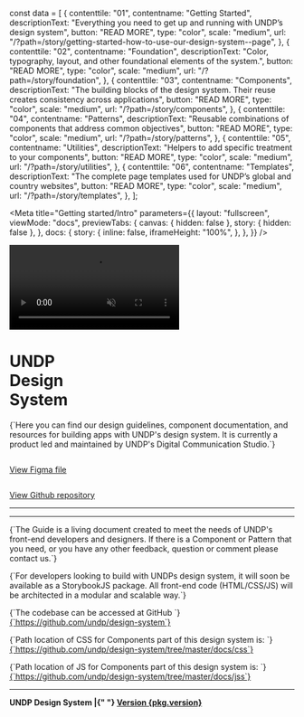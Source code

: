 const data = [
  {
    contenttile: "01",
    contentname: "Getting Started",
    descriptionText:
      "Everything you need to get up and running with UNDP’s design system",
    button: "READ MORE",
    type: "color",
    scale: "medium",
    url: "/?path=/story/getting-started-how-to-use-our-design-system--page",
  },
  {
    contenttile: "02",
    contentname: "Foundation",
    descriptionText:
      "Color, typography, layout, and other foundational elements of the system.",
    button: "READ MORE",
    type: "color",
    scale: "medium",
    url: "/?path=/story/foundation",
  },
  {
    contenttile: "03",
    contentname: "Components",
    descriptionText:
      "The building blocks of the design system. Their reuse creates consistency across applications",
    button: "READ MORE",
    type: "color",
    scale: "medium",
    url: "/?path=/story/components",
  },
  {
    contenttile: "04",
    contentname: "Patterns",
    descriptionText:
      "Reusable combinations of components that address common objectives",
    button: "READ MORE",
    type: "color",
    scale: "medium",
    url: "/?path=/story/patterns",
  },
  {
    contenttile: "05",
    contentname: "Utilities",
    descriptionText: "Helpers to add specific treatment to your components",
    button: "READ MORE",
    type: "color",
    scale: "medium",
    url: "/?path=/story/utilities",
  },
  {
    contenttile: "06",
    contentname: "Templates",
    descriptionText:
      "The complete page templates used for UNDP’s global and country websites",
    button: "READ MORE",
    type: "color",
    scale: "medium",
    url: "/?path=/story/templates",
  },
];

<Meta
  title="Getting started/Intro"
  parameters={{
    layout: "fullscreen",
    viewMode: "docs",
    previewTabs: {
      canvas: { hidden: false },
      story: { hidden: false },
    },
    docs: {
      story: {
        inline: false,
        iframeHeight: "100%",
      },
    },
  }}
/>

<style>
  {`
  .sbdocs-wrapper {
    padding: 20px 8px;
  }
  .sbdocs-content {
    max-width: none;
  }
  .sbdocs div[class*="css-"] {
    margin: inherit;
  }
  `}
</style>

<div name="Intro" className="documentation-page">
  <div className="grid-container full header">
    <div className="grid-x grid-margin-x">
      <div className="cell">
        <div
          style={{
            position: "relative",
            width: "100%",
            height: "0",
            paddingBottom: "56.25%",
          }}
        >
          <video
            loop={true}
            autoPlay="autoplay"
            muted={true}
            playsInline={true}
            style={{ pointerEvents: "none" }}
          >
            <source
              src="https://undp.widen.net/content/piy26v2s1n/mp4/undp-design-system-roll.mp4?quality=hd&u=cvx5ij"
              type="video/mp4"
              media="all"
            />
          </video>
        </div>
      </div>
    </div>
  </div>
  <div className="grid-container">
    <div className="grid-x grid-margin-x intro">
      <div className="medium-6 cell">
        <h1 className="title">
          <div>UNDP</div>
          <div>Design</div>
          <div>System</div>
        </h1>
      </div>
      <div className="medium-6 cell">
        <p className="subtitle">
          {`Here you can find our design guidelines, component documentation, and
          resources for building apps with UNDP's design system. It is currently
          a product led and maintained by UNDP's Digital Communication Studio.`}
        </p>
      </div>
      <div className="medium-6 cell figma">
        <a
          href="https://www.figma.com/community/file/1128400672549109458"
          target="_blank"
        >
          <img src={figmaLogo} alt="" />
          <p>View Figma file</p>
        </a>
      </div>
      <div className="medium-6 cell github">
        <a href="https://github.com/undp/design-system" target="_blank">
          <img src={githubLogo} alt="" />
          <p>View Github repository</p>
        </a>
      </div>
    </div>
    <div className="grid-x grid-margin-x content">
      <div className="cell">
        <hr />
        <Heading type="2" label="What's inside" />
        <div className="featured-content-cards__wrapper">
          <FeaturedContentCard data={data} />
        </div>
        <hr />
        <Heading type="2" label="Contributing" />
        <p>
          {`The Guide is a living document created to meet the needs of UNDP's
          front-end developers and designers. If there is a Component or Pattern
          that you need, or you have any other feedback, question or comment
          please contact us.`}
        </p>
        <p>
          {`For developers looking to build with UNDPs design system, it will soon
          be available as a StorybookJS package. All front-end code
          (HTML/CSS/JS) will be architected in a modular and scalable way.`}
        </p>
        <Heading type="3" label="Codebase" />
        <p>
          {`The codebase can be accessed at GitHub `}
          <a href="https://github.com/undp/design-system" target="_blank">
            {`https://github.com/undp/design-system`}
          </a>
        </p>
        <p>
          {`Path location of CSS for Components part of this design system is: `}
          <a
            href="https://github.com/undp/design-system/tree/master/docs/css"
            target="_blank"
          >
            {`https://github.com/undp/design-system/tree/master/docs/css`}
          </a>
        </p>
        <p>
          {`Path location of JS for Components part of this design system is: `}
          <a
            href="https://github.com/undp/design-system/tree/master/docs/jss"
            target="_blank"
          >
            {`https://github.com/undp/design-system/tree/master/docs/jss`}
          </a>
        </p>
        <hr />
        <p>
          <strong>
            UNDP Design System |{" "}
            <a
              href="https://github.com/undp/design-system/releases"
              target="_blank"
            >
              Version {pkg.version}
            </a>
          </strong>
        </p>
      </div>
    </div>
  </div>
</div>
